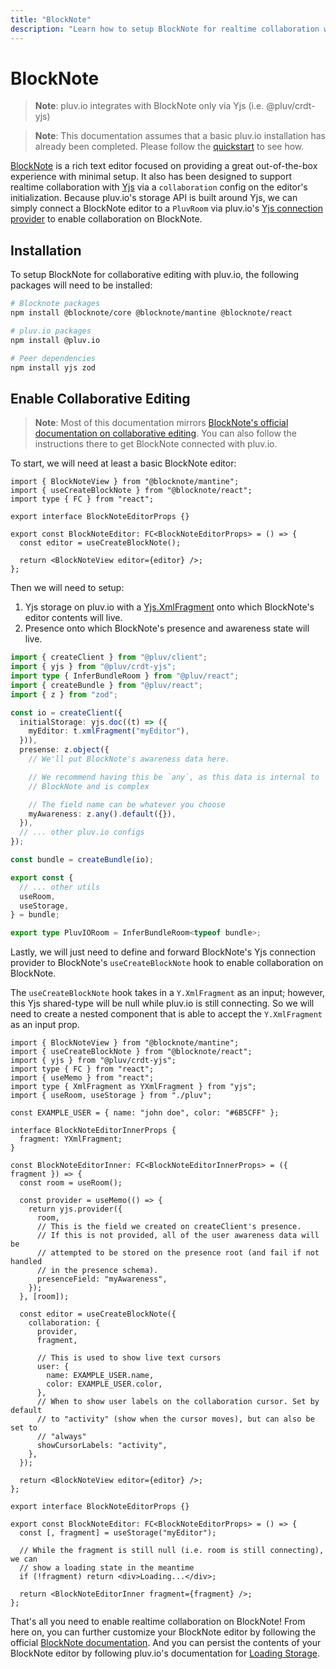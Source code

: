 ```yaml
---
title: "BlockNote"
description: "Learn how to setup BlockNote for realtime collaboration with pluv.io"
---
```


# BlockNote

> **Note**: pluv.io integrates with BlockNote only via Yjs (i.e. @pluv/crdt-yjs)

> **Note**: This documentation assumes that a basic pluv.io installation has already been completed. Please follow the [quickstart](/docs/quickstart/nextjs) to see how.

[BlockNote](https://www.blocknotejs.org/) is a rich text editor focused on providing a great out-of-the-box experience with minimal setup. It also has been designed to support realtime collaboration with [Yjs](https://yjs.dev) via a `collaboration` config on the editor's initialization. Because pluv.io's storage API is built around Yjs, we can simply connect a BlockNote editor to a `PluvRoom` via pluv.io's [Yjs connection provider](https://docs.yjs.dev/ecosystem/connection-provider) to enable collaboration on BlockNote.

## Installation

To setup BlockNote for collaborative editing with pluv.io, the following packages will need to be installed:

```bash
# Blocknote packages
npm install @blocknote/core @blocknote/mantine @blocknote/react

# pluv.io packages
npm install @pluv.io

# Peer dependencies
npm install yjs zod
```

## Enable Collaborative Editing

> **Note**: Most of this documentation mirrors [BlockNote's official documentation on collaborative editing](https://www.blocknotejs.org/docs/collaboration/real-time-collaboration). You can also follow the instructions there to get BlockNote connected with pluv.io.

To start, we will need at least a basic BlockNote editor:

```tsx
import { BlockNoteView } from "@blocknote/mantine";
import { useCreateBlockNote } from "@blocknote/react";
import type { FC } from "react";

export interface BlockNoteEditorProps {}

export const BlockNoteEditor: FC<BlockNoteEditorProps> = () => {
  const editor = useCreateBlockNote();

  return <BlockNoteView editor={editor} />;
};
```

Then we will need to setup:
1. Yjs storage on pluv.io with a [Yjs.XmlFragment](https://docs.yjs.dev/api/shared-types/y.xmlfragment) onto which BlockNote's editor contents will live.
2. Presence onto which BlockNote's presence and awareness state will live.

```ts
import { createClient } from "@pluv/client";
import { yjs } from "@pluv/crdt-yjs";
import type { InferBundleRoom } from "@pluv/react";
import { createBundle } from "@pluv/react";
import { z } from "zod";

const io = createClient({
  initialStorage: yjs.doc((t) => ({
    myEditor: t.xmlFragment("myEditor"),
  })),
  presense: z.object({
    // We'll put BlockNote's awareness data here.

    // We recommend having this be `any`, as this data is internal to
    // BlockNote and is complex

    // The field name can be whatever you choose
    myAwareness: z.any().default({}),
  }),
  // ... other pluv.io configs
});

const bundle = createBundle(io);

export const {
  // ... other utils
  useRoom,
  useStorage,
} = bundle;

export type PluvIORoom = InferBundleRoom<typeof bundle>;
```

Lastly, we will just need to define and forward BlockNote's Yjs connection provider to BlockNote's `useCreateBlockNote` hook to enable collaboration on BlockNote.

The `useCreateBlockNote` hook takes in a `Y.XmlFragment` as an input; however, this Yjs shared-type will be null while pluv.io is still connecting. So we will need to create a nested component that is able to accept the `Y.XmlFragment` as an input prop.

```tsx
import { BlockNoteView } from "@blocknote/mantine";
import { useCreateBlockNote } from "@blocknote/react";
import { yjs } from "@pluv/crdt-yjs";
import type { FC } from "react";
import { useMemo } from "react";
import type { XmlFragment as YXmlFragment } from "yjs";
import { useRoom, useStorage } from "./pluv";

const EXAMPLE_USER = { name: "john doe", color: "#6B5CFF" };

interface BlockNoteEditorInnerProps {
  fragment: YXmlFragment;
}

const BlockNoteEditorInner: FC<BlockNoteEditorInnerProps> = ({ fragment }) => {
  const room = useRoom();

  const provider = useMemo(() => {
    return yjs.provider({
      room,
      // This is the field we created on createClient's presence.
      // If this is not provided, all of the user awareness data will be
      // attempted to be stored on the presence root (and fail if not handled
      // in the presence schema).
      presenceField: "myAwareness",
    });
  }, [room]);

  const editor = useCreateBlockNote({
    collaboration: {
      provider,
      fragment,

      // This is used to show live text cursors
      user: {
        name: EXAMPLE_USER.name,
        color: EXAMPLE_USER.color,
      },
      // When to show user labels on the collaboration cursor. Set by default
      // to "activity" (show when the cursor moves), but can also be set to
      // "always"
      showCursorLabels: "activity",
    },
  });

  return <BlockNoteView editor={editor} />;
};

export interface BlockNoteEditorProps {}

export const BlockNoteEditor: FC<BlockNoteEditorProps> = () => {
  const [, fragment] = useStorage("myEditor");

  // While the fragment is still null (i.e. room is still connecting), we can
  // show a loading state in the meantime
  if (!fragment) return <div>Loading...</div>;

  return <BlockNoteEditorInner fragment={fragment} />;
};
```

That's all you need to enable realtime collaboration on BlockNote! From here on, you can further customize your BlockNote editor by following the official [BlockNote documentation](https://www.blocknotejs.org/docs). And you can persist the contents of your BlockNote editor by following pluv.io's documentation for [Loading Storage](/docs/io/loading-storage).
